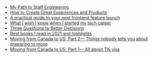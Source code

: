 - [My Path to Staff Engineering](https://staffeng.com/stories/rebecca-panja)
  <!--- TODO create a component <Text sx={{ fontSize: [1], fontWeight: `light`, color: `secondary` }}>Oct 2021</Text> --->
- [How to Create Great Experiences and Products](https://rebecca.medium.com/how-to-create-great-experiences-and-products-ecfaca084269)
- [A practical guide to your next frontend feature launch](https://rebecca.medium.com/a-practical-guide-to-your-next-frontend-feature-launch-1a44a443efef)
- [What I wish I knew when I started my tech career](https://rebecca.medium.com/lessons-from-a-decade-of-work-c04abfe25d65)
- [Three Questions to Better Decisions](https://rebecca.medium.com/make-better-decisions-ask-the-right-questions-8db76697b670)
- [Best books I read in 2021 and highlights](https://rebecca.medium.com/best-books-i-read-in-2021-and-highlights-7335fb2754b7)
- [Moving from Canada to US, Part 2— Things nobody tells you about preparing to move](https://rebecca.medium.com/moving-from-canada-to-us-part-2-all-about-finances-tax-residency-and-temporary-housing-ff4346c422e)
- [Moving from Canada to US, Part 1— All about TN visa](https://rebecca.medium.com/all-about-tn-visa-moving-from-canada-to-us-6cbc7005f2d9)
